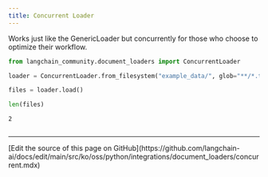 ```yaml
---
title: Concurrent Loader
---
```


Works just like the GenericLoader but concurrently for those who choose to optimize their workflow.

```python
from langchain_community.document_loaders import ConcurrentLoader
```

```python
loader = ConcurrentLoader.from_filesystem("example_data/", glob="**/*.txt")
```

```python
files = loader.load()
```

```python
len(files)
```

```output
2
```

```python

```

---

<Callout icon="pen-to-square" iconType="regular">
  [Edit the source of this page on GitHub](https://github.com/langchain-ai/docs/edit/main/src/ko/oss/python/integrations/document_loaders/concurrent.mdx)
</Callout>

